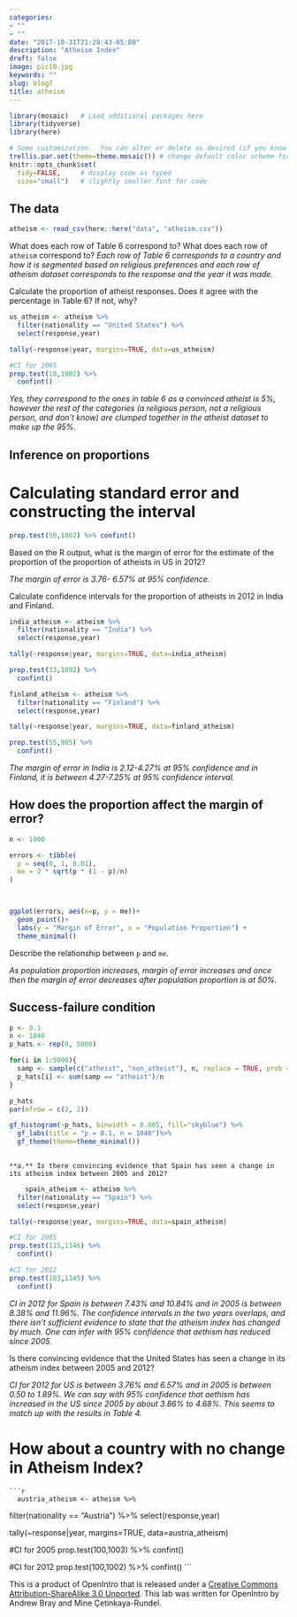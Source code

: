 ```yaml
---
categories:
- ""
- ""
date: "2017-10-31T21:28:43-05:00"
description: "Atheism Index"
draft: false
image: pic10.jpg
keywords: ""
slug: blog7
title: atheism
---
```


```r
library(mosaic)   # Load additional packages here 
library(tidyverse)
library(here)

# Some customization.  You can alter or delete as desired (if you know what you are doing).
trellis.par.set(theme=theme.mosaic()) # change default color scheme for lattice
knitr::opts_chunk$set(
  tidy=FALSE,     # display code as typed
  size="small")   # slightly smaller font for code
```


## The data

```r

atheism <- read_csv(here::here("data", "atheism.csv"))
```

What does each row of Table 6 correspond to? What does each row of 
    `atheism` correspond to?
*Each row of Table 6 corresponds to a country and how it is segmented based on religious preferences and each row of atheism dataset corresponds to the response and the year it was made.*

Calculate the proportion of atheist responses. Does it agree with the percentage in Table 6? If not, why?

```r
us_atheism <- atheism %>%
  filter(nationality == "United States") %>% 
  select(response,year)

tally(~response|year, margins=TRUE, data=us_atheism)

#CI for 2005
prop.test(10,1002) %>% 
  confint()
```
*Yes, they correspond to the ones in table 6 as a convinced atheist is 5%, however the rest of the categories (a religious person, not a religious person, and don't know) are clumped together in the atheist dataset to make up the 95%.*

## Inference on proportions

# Calculating standard error and constructing the interval 


```r
prop.test(50,1002) %>% confint()
```

Based on the R output, what is the margin of error for the estimate of the 
    proportion of the proportion of atheists in US in 2012?
    
*The margin of error is 3.76- 6.57% at 95% confidence.*

Calculate confidence intervals for the proportion of atheists in 2012 in India and Finland.
    
```r
india_atheism <- atheism %>%
  filter(nationality == "India") %>% 
  select(response,year)

tally(~response|year, margins=TRUE, data=india_atheism)

prop.test(33,1092) %>% 
  confint()

finland_atheism <- atheism %>%
  filter(nationality == "Finland") %>% 
  select(response,year)

tally(~response|year, margins=TRUE, data=finland_atheism)

prop.test(55,985) %>% 
  confint()
```
*The margin of error in India is 2.12-4.27% at 95% confidence and  in Finland, it is between 4.27-7.25% at 95% confidence interval.*

## How does the proportion affect the margin of error?

```r
n <- 1000

errors <- tibble(
  p = seq(0, 1, 0.01),
  me = 2 * sqrt(p * (1 - p)/n)  
)



ggplot(errors, aes(x=p, y = me))+
  geom_point()+
  labs(y = "Margin of Error", x = "Population Proportion") +
  theme_minimal()
```

Describe the relationship between `p` and `me`.

*As population proportion increases, margin of error increases and once then the margin of error decreases after population proportion is at 50%.*

## Success-failure condition

```r
p <- 0.1
n <- 1040
p_hats <- rep(0, 5000)

for(i in 1:5000){
  samp <- sample(c("atheist", "non_atheist"), n, replace = TRUE, prob = c(p, 1-p))
  p_hats[i] <- sum(samp == "atheist")/n
}

p_hats
par(mfrow = c(2, 2))

gf_histogram(~p_hats, binwidth = 0.005, fill="skyblue") %>%
  gf_labs(title = "p = 0.1, n = 1040")%>%
  gf_theme(theme=theme_minimal())
  


```
    **a.** Is there convincing evidence that Spain has seen a change in its atheism index between 2005 and 2012?
    
```r
    spain_atheism <- atheism %>%
  filter(nationality == "Spain") %>% 
  select(response,year)

tally(~response|year, margins=TRUE, data=spain_atheism)

#CI for 2005
prop.test(115,1146) %>% 
  confint() 

#CI for 2012
prop.test(103,1145) %>% 
  confint()


```
   *CI in 2012 for Spain is between 7.43% and 10.84% and in 2005 is between 8.38% and 11.96%. The confidence intervals in the two years overlaps, and there isn't sufficient evidence to state that the atheism index has changed by much. One can infer with 95% confidence that aethism has reduced since 2005.*
   
 Is there convincing evidence that the United States has seen a change in its atheism index between 2005 and 2012?
    
   *CI for 2012 for US is between 3.76% and 6.57% and in 2005 is between 0.50 to 1.89%. We can say with 95% confidence that aethism has increased in the US since 2005 by about 3.86% to 4.68%. This seems to match up with the results in Table 4.*

# How about a country with no change in Atheism Index?
    
    ```r
      austria_atheism <- atheism %>%
  filter(nationality == "Austria") %>% 
  select(response,year)

tally(~response|year, margins=TRUE, data=austria_atheism)

#CI for 2005
prop.test(100,1003) %>% 
  confint() 

#CI for 2012
prop.test(100,1002) %>% 
  confint()
    ```


<div id="license">
This is a product of OpenIntro that is released under a [Creative Commons 
Attribution-ShareAlike 3.0 Unported](http://creativecommons.org/licenses/by-sa/3.0). 
This lab was written for OpenIntro by Andrew Bray and Mine &Ccedil;etinkaya-Rundel.
</div>